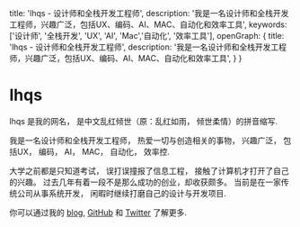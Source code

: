   title: 'lhqs - 设计师和全栈开发工程师',
  description: '我是一名设计师和全栈开发工程师，兴趣广泛，包括UX、编码、AI、MAC、自动化和效率工具',
  keywords: ['设计师', '全栈开发', 'UX', 'AI', 'Mac','自动化', '效率工具'],
  openGraph: {
    title: 'lhqs - 设计师和全栈开发工程师',
    description: '我是一名设计师和全栈开发工程师，兴趣广泛，包括UX、编码、AI、MAC、自动化和效率工具',
  }
}

# lhqs

lhqs 是我的网名， 是中文乱红倾世（原：乱红如雨， 倾世柔情）的拼音缩写. 

我是一名设计师和全栈开发工程师， 热爱一切与创造相关的事物， 兴趣广泛， 包括UX， 编码， AI， MAC， 自动化， 效率控.   

大学之前都是只知道考试， 误打误撞报了信息工程， 接触了计算机才打开了自己的兴趣。 过去几年有着一段不是那么成功的创业，却收获颇多。 当前是在一家传统公司从事系统开发， 闲暇时继续打磨自己的设计与开发项目. 

你可以通过我的  [blog](https://blog.lhqs.ink/), [GitHub](https://github.com/lhqs) 和 [Twitter](https://x.com/lhqs_gu) 了解更多.
